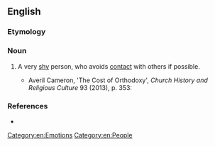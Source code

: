 ==English==

===Etymology===
{{rfelite|en}}

===Noun===
{{en-noun}}

# {{lb|en|idiomatic}} A very [[shy]] person, who avoids [[contact]] with others if possible.
#* Averil Cameron, 'The Cost of Orthodoxy', ''Church History and Religious Culture'' 93 (2013), p. 353:
#*: {{quote|en|An equally sensational recent Spanish film, Agora (2009), set in Alexandria in the early fifth century, with the Christian storming of the Serapaeum (391), followed nearly a generation later by the murder by Christians of the philosopher and teacher Hypatia (415). In the film Cyril of Alexandria, admittedly no '''shrinking violet''', is shown looking like a Taliban leader. The interpretation in the film is certainly highly exaggerated; yet such things did happen. Late antique cities were volatile places, and religious division provided a spark.}}

===References===
* {{R:OneLook}}

[[Category:en:Emotions]]
[[Category:en:People]]
